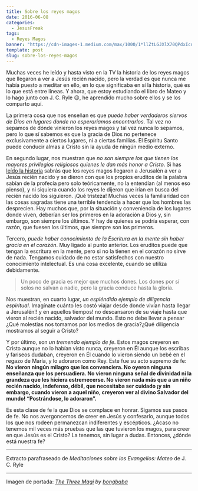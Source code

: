 ```yaml
---
title: Sobre los reyes magos
date: 2016-06-08
categories:
  - JesusFreak
tags:
  - Reyes Magos
banner: "https://cdn-images-1.medium.com/max/1000/1*llZtLGJXlX70QPdxIcnKTQ.png"
template: post
slug: sobre-los-reyes-magos
---
```


Muchas veces he leído y hasta visto en la TV la historia de los reyes magos que llegaron a ver a Jesús recién nacido, pero la verdad es que nunca me había puesto a meditar en ello, en lo que significaba en sí la historia, qué es lo que está entre líneas. Y ahora, que estoy estudiando el libro de Mateo y lo hago junto con J. C. Ryle 😉, he aprendido mucho sobre ellos y se los comparto aquí.

La primera cosa que nos enseñan es que _puede haber verdaderos siervos de Dios en lugares donde no esperaríamos encontrarlos_. Tal vez no sepamos de dónde vinieron los reyes magos y tal vez nunca lo sepamos, pero lo que sí sabemos es que la gracia de Dios no pertenece exclusivamente a ciertos lugares, ni a ciertas familias. El Espíritu Santo puede conducir almas a Cristo sin la ayuda de ningún medio externo.

En segundo lugar, nos muestran que _no son siempre los que tienen los mayores privilegios religiosos quienes le dan más honor a Cristo_. Si has [leído la historia](https://www.biblegateway.com/passage/?search=Mateo+2%3A1-12&version=LBLA) sabrás que los reyes magos llegaron a Jerusalén a ver a Jesús recién nacido y se dieron con que los propios eruditos de la palabra sabían de la profecía pero solo teóricamente, no la entendían (al menos eso pienso), y ni siquiera cuando los reyes le dijeron que irían en busca del recién nacido los siguieron. ¡Qué tristeza! Muchas veces la familiaridad con las cosas sagradas tiene una terrible tendencia a hacer que los hombres las desprecien. Hay muchos que, por la situación y conveniencia de los lugares donde viven, deberían ser los primeros en la adoración a Dios y, sin embargo, son siempre los últimos. Y hay de quienes se podría esperar, con razón, que fuesen los últimos, que siempre son los primeros.

Tercero, _puede haber conocimiento de la Escritura en la mente sin haber gracia en el corazón_. Muy ligado al punto anterior. Los eruditos puede que tengan la escritura en la mente, pero si no la tienen en el corazón no sirve de nada. Tengamos cuidado de no estar satisfechos con nuestro conocimiento intelectual. Es una cosa excelente, cuando se utiliza debidamente.

> Un poco de gracia es mejor que muchos dones. Los dones por sí solos no salvan a nadie, pero la gracia conduce hasta la gloria.

Nos muestran, en cuarto lugar, _un espléndido ejemplo de diligencia espiritual_. Imagínate cuánto les costó viajar desde donde vivían hasta llegar a Jerusalén!! y en aquellos tiempos! no descansaron de su viaje hasta que vieron al recién nacido, salvador del mundo. Esto no debe llevar a pensar ¿Qué molestias nos tomamos por los medios de gracia?¿Qué diligencia mostramos al seguir a Cristo?

Y por último, son _un tremendo ejemplo de fe_. Estos magos creyeron en Cristo aunque no lo habían visto nunca, creyeron en Él aunque los escribas y fariseos dudaban, creyeron en Él cuando lo vieron siendo un bebé en el regazo de María, y lo adoraron como Rey. Este fue su acto supremo de fe: **No vieron ningún milagro que los convenciera. No oyeron ninguna enseñanza que los persuadiera. No vieron ninguna señal de divinidad ni la grandeza que les hiciera estremecerse. No vieron nada más que a un niño recién nacido, indefenso, débil, que necesitaba ser cuidado ¡y sin embargo, cuando vieron a aquel niño, creyeron ver al divino Salvador del mundo! “Postrándose, lo adoraron”.**

Es esta clase de fe la que Dios se complace en honrar. Sigamos sus pasos de fe. No nos avergoncemos de creer en Jesús y confesarlo, aunque todos los que nos rodeen permanezcan indiferentes y escépticos. ¿Acaso no tenemos mil veces más pruebas que las que tuvieron los magos, para creer en que Jesús es el Cristo? La tenemos, sin lugar a dudas. Entonces, ¿dónde está nuestra fe?

---

Extracto parafraseado de _Meditaciones sobre los Evangelios: Mateo_ de J. C. Ryle

---

Imagen de portada: _[The Three Magi](http://bongbaba.deviantart.com/art/The-Three-Magi-579739043) by [bongbaba](http://bongbaba.deviantart.com/)_
